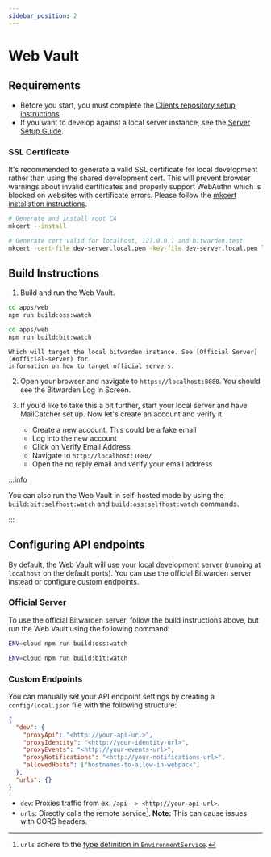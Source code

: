 ```yaml
---
sidebar_position: 2
---
```


# Web Vault

## Requirements

- Before you start, you must complete the [Clients repository setup instructions](../index.md).
- If you want to develop against a local server instance, see the
  [Server Setup Guide](../../server/guide.md).

### SSL Certificate

It's recommended to generate a valid SSL certificate for local development rather than using the
shared development cert. This will prevent browser warnings about invalid certificates and properly
support WebAuthn which is blocked on websites with certificate errors. Please follow the
[mkcert installation instructions](https://github.com/FiloSottile/mkcert#installation).

```bash
# Generate and install root CA
mkcert --install

# Generate cert valid for localhost, 127.0.0.1 and bitwarden.test
mkcert -cert-file dev-server.local.pem -key-file dev-server.local.pem localhost 127.0.0.1 bitwarden.test
```

## Build Instructions

<!-- prettier-ignore-start -->

1.  Build and run the Web Vault.

  <community>

  ```bash
  cd apps/web
  npm run build:oss:watch
  ```

  </community>

  <bitwarden>

  ```bash
  cd apps/web
  npm run build:bit:watch
  ```

  </bitwarden>

    Which will target the local bitwarden instance. See [Official Server](#official-server) for
    information on how to target official servers.

2.  Open your browser and navigate to `https://localhost:8080`. You should see the Bitwarden Log In Screen.

3. If you'd like to take this a bit further, start your local server and have MailCatcher set up. Now let's create an account and verify it.
  
    - Create a new account. This could be a fake email
    - Log into the new account
    - Click on Verify Email Address
    - Navigate to `http://localhost:1080/`
    - Open the no reply email and verify your email address


:::info

You can also run the Web Vault in self-hosted mode by using the `build:bit:selfhost:watch` and
`build:oss:selfhost:watch` commands.

:::


<!-- prettier-ignore-end -->

## Configuring API endpoints

By default, the Web Vault will use your local development server (running at `localhost` on the
default ports). You can use the official Bitwarden server instead or configure custom endpoints.

### Official Server

To use the official Bitwarden server, follow the build instructions above, but run the Web Vault
using the following command:

<community>

```bash
ENV=cloud npm run build:oss:watch
```

</community>

<bitwarden>

```bash
ENV=cloud npm run build:bit:watch
```

</bitwarden>

### Custom Endpoints

You can manually set your API endpoint settings by creating a `config/local.json` file with the
following structure:

```json
{
  "dev": {
    "proxyApi": "<http://your-api-url>",
    "proxyIdentity": "<http://your-identity-url>",
    "proxyEvents": "<http://your-events-url>",
    "proxyNotifications": "<http://your-notifications-url>",
    "allowedHosts": ["hostnames-to-allow-in-webpack"]
  },
  "urls": {}
}
```

- `dev`: Proxies traffic from ex. `/api -> <http://your-api-url>`.
- `urls`: Directly calls the remote service[^1]. **Note:** This can cause issues with CORS headers.

[^1]:
    `urls` adhere to the
    [type definition in `EnvironmentService`](https://github.com/bitwarden/clients/blob/master/libs/common/src/abstractions/environment.service.ts).
